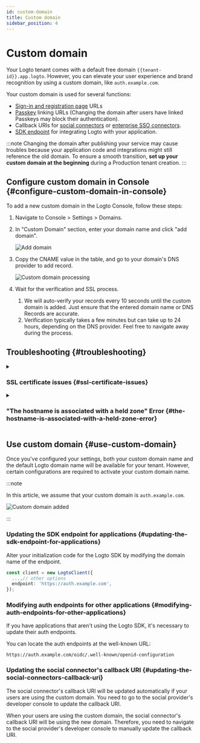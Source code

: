 ```yaml
---
id: custom-domain
title: Custom domain
sidebar_position: 4
---
```



# Custom domain

Your Logto tenant comes with a default free domain `{{tenant-id}}.app.logto`. However, you can elevate your user experience and brand recognition by using a custom domain, like `auth.example.com`.

Your custom domain is used for several functions:

- [Sign-in and registration page](/end-user-flows/sign-up-and-sign-in) URLs
- [Passkey](/end-user-flows/mfa/webauthn) linking URLs (Changing the domain after users have linked Passkeys may block their authentication).
- Callback URIs for [social connectors](/connectors/social-connectors) or [enterprise SSO connectors](/connectors/enterprise-connectors).
- [SDK endpoint](/integrate-logto/application-data-structure#openid-provider-configuration-endpoint) for integrating Logto with your application.

:::note
Changing the domain after publishing your service may cause troubles because your application code and integrations might still reference the old domain. To ensure a smooth transition, **set up your custom domain at the beginning** during a Production tenant creation.
:::

## Configure custom domain in Console \{#configure-custom-domain-in-console}

To add a new custom domain in the Logto Console, follow these steps:

1. Navigate to <CloudLink to="/tenant-settings/domains">Console > Settings > Domains</CloudLink>.
2. In "Custom Domain" section, enter your domain name and click "add domain".

   <img src={customDomainSectionImage} alt="Add domain" />

3. Copy the CNAME value in the table, and go to your domain's DNS provider to add record.

   <img src={customDomainProcessingImage} alt="Custom domain processing" />

4. Wait for the verification and SSL process.
   1. We will auto-verify your records every 10 seconds until the custom domain is added. Just ensure that the entered domain name or DNS Records are accurate.
   2. Verification typically takes a few minutes but can take up to 24 hours, depending on the DNS provider. Feel free to navigate away during the process.

## Troubleshooting \{#troubleshooting}

<details>
<summary>

### SSL certificate issues \{#ssl-certificate-issues}

</summary>

If you encounter SSL certificate issues when setting up your custom domain, it may be related to CAA records in your DNS configuration. CAA records specify which Certificate Authorities (CAs) are authorized to issue certificates for your domain.

To troubleshoot and resolve SSL certificate issues related to CAA records, refer to [Cloudflare's documentation](https://developers.cloudflare.com/ssl/edge-certificates/caa-records/) on CAA Records.

</details>

<details>
<summary>

### "The hostname is associated with a held zone" Error \{#the-hostname-is-associated-with-a-held-zone-error}

</summary>

If you encounter the error message "The hostname is associated with a held zone, please contact the owner to have the hold removed" when adding a custom domain, it means that the domain is already in Cloudflare zone, and it is set to "Zone Hold" status. See this [Cloudflare documentation](https://developers.cloudflare.com/fundamentals/setup/account/account-security/zone-holds/) for more information.

To resolve this issue, you'll need to release the zone hold. Follow the above link for instructions on how to release the zone hold in Cloudflare.

</details>

## Use custom domain \{#use-custom-domain}

Once you've configured your settings, both your custom domain name and the default Logto domain name will be available for your tenant. However, certain configurations are required to activate your custom domain name.

:::note

In this article, we assume that your custom domain is `auth.example.com`.

<img src={customDomainAddedImage} alt="Custom domain added" />

:::

### Updating the SDK endpoint for applications \{#updating-the-sdk-endpoint-for-applications}

Alter your initialization code for the Logto SDK by modifying the domain name of the endpoint.

```typescript
const client = new LogtoClient({
  ...,// other options
  endpoint: 'https://auth.example.com',
});
```

### Modifying auth endpoints for other applications \{#modifying-auth-endpoints-for-other-applications}

If you have applications that aren't using the Logto SDK, it's necessary to update their auth endpoints.

You can locate the auth endpoints at the well-known URL:

```
https://auth.example.com/oidc/.well-known/openid-configuration
```

### Updating the social connector's callback URI \{#updating-the-social-connectors-callback-uri}

The social connector's callback URI will be updated automatically if your users are using the custom domain. You need to go to the social provider's developer console to update the callback URI.

When your users are using the custom domain, the social connector's callback URI will be using the new domain. Therefore, you need to navigate to the social provider's developer console to manually update the callback URI.
